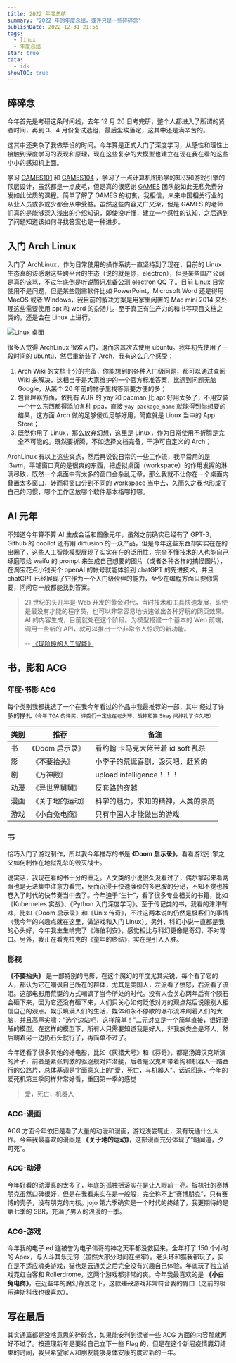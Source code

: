 ```yaml
---
title: 2022 年度总结
summary: "2022 年的年度总结，或许只是一些碎碎念"
publishDate: 2022-12-31 21:55
tags:
  - linux
  - 年度总结
star: true
cata:
  - idk
showTOC: true
---
```


## 碎碎念

今年首先是考研这条时间线，去年 12 月 26 日考完研，整个人都进入了所谓的贤者时间，再到 3、4 月份复试选组，最后尘埃落定，这其中还是满辛苦的。

这其中还夹杂了我做毕设的时间。今年算是正式入门了深度学习，从感性和理性上接触到深度学习的表现和原理，现在这些复杂的大模型也建立在现在我在看的这些小小的感知机上面。

学习 [GAMES101](https://games-cn.org/intro-graphics/) 和 [GAMES104](https://games104.boomingtech.com/sc/) ，学习了一点计算机图形学的知识和游戏引擎的顶层设计，虽然都是一点皮毛，但是真的很感谢 [GAMES](https://games-cn.org/) 团队能如此无私免费分发如此优质的课程。简单了解了 GAMES 的初衷，我相信，未来中国相关行业的从业人员或多或少都会从中受益。虽然这些内容又广又深，但是 GAMES 的老师们真的是能够深入浅出的介绍知识，即使没听懂，建立一个感性的认知，之后遇到了问题知道该如何寻找答案也是一种进步。

## 入门 Arch Linux

入门了 ArchLinux，作为日常使用的操作系统一直坚持到了现在，目前的 Linux 生态真的该感谢这些跨平台的生态（说的就是你，electron），但是某些国产公司是真的该骂，不过年底倒是听说腾讯准备公测 electron QQ 了。目前 Linux 日常使用不是问题，但是某些刚需软件比如 PowerPoint，Microsoft Word 还是得用 MacOS 或者 Windows，我目前的解决方案是用家里闲置的 Mac mini 2014 来处理这些需要使用 ppt 和 word 的杂活儿。至于真正有生产力的和书写项目文档之类的，还是会在 Linux 上进行。

![Linux 桌面](/image/linux.png)

很多人觉得 ArchLinux 很难入门，退而求其次去使用 ubuntu。我年初先使用了一段时间的 ubuntu，然后重新装了 Arch，我有这么几个感受：

1.  Arch Wiki 的文档十分的完备，你能想到的各种入门级问题，都可以通过查阅 Wiki 来解决，这相当于是大家维护的一个官方标准答案，比遇到问题无脑 Google，从某个 20 年前的帖子里找答案要方便的多；
2.  包管理器方面，依托有 AUR 的 yay 和 pacman 比 apt 好用太多了，不用安装一个什么东西都得添加各种 ppa，直接 `yay package_name` 就能得到你想要的结果，这方面 Arch 做的足够傻瓜足够好用，简直就是 Linux 当中的 App Store；
3.  既然你用了 Linux，那么放弃幻想，这里是 Linux，作为日常使用不折腾是完全不可能的。既然要折腾，不如选择文档完备，干净可自定义的 Arch；

ArchLinux 有以上这些爽点，然后再说说日常的一些工作流，我平常用的是 i3wm，平铺窗口真的是很爽的东西，把虚拟桌面（workspace）的作用发挥的淋漓尽致，既然一个桌面中有太多的窗口会杂乱无章，那么我就不让你在一个桌面内叠置太多窗口，转而将窗口分到不同的 workspace 当中去，久而久之我也形成了自己的习惯，哪个工作区放哪个软件基本指哪打哪。

## AI 元年

不知道今年算不算 AI 生成会话和图像元年，虽然之前确实已经有了 GPT-3，Github 的 copilot 还有用 diffusion 的一众产品，但是今年这些东西却实实在在的出圈了，这些人工智能模型展现了实实在在的泛用性，完全不懂技术的人也能自己琢磨喂给 waifu 的 prompt 来生成自己想要的图片（或者各种各样的搞怪图片），在淘宝花点小钱买个 openAI 的帐号就能体验到 chatGPT 的先进技术，并且 chatGPT 已经展现了它作为一个入门级伙伴的能力，至少在编程方面只要你需要，问问它一般都能找到答案。

> 21 世纪的头几年是 Web 开发的黄金时代，当时技术和工具快速发展，即使是最没有才能的程序员，也可以非常容易地快速做出各种好玩的网页效果。AI 的内容生成，目前就处在这个阶段。为模型搭建一个基本的 Web 前端，调用一些新的 API，就可以推出一个非常令人惊叹的新功能。
>
> -- [《现阶段的人工智能》](https://www.jonstokes.com/p/good-news-ai-is-now-in-its-midwit)

## 书，影和 ACG

### 年度·书影 ACG

每个类别我都挑选了一个在我今年看过的作品中我最推荐的一部，其中 经过了许多的挣扎<small>（今年 TGA 的评奖，评委们一定也在老头环、战神和猫 Stray 间挣扎了许久吧）</small>

| 类别 | 推荐             | 备注                               |
| ---- | ---------------- | ---------------------------------- |
| 书   | 《Doom 启示录》  | 看约翰·卡马克大佬带着 id soft 乱杀 |
| 影   | 《不要抬头》     | 小李子的荒诞喜剧，毁灭吧，赶紧的   |
| 剧   | 《万神殿》       | upload intelligence！！！          |
| 动漫 | 《异世界舅舅》   | 反套路的穿越                       |
| 漫画 | 《关于地的运动》 | 科学的魅力，求知的精神，人类的崇高 |
| 游戏 | 《小白兔电商》   | 只有中国人才能做出的游戏           |

### 书

恰巧入门了游戏制作，所以我今年推荐的书是 **《Doom 启示录》**，看看游戏引擎之父如何制作在地狱乱杀的毁灭战士。

说实话，我现在看的书十分的匮乏。人文类的小说很久没看过了，偶尔拿起来看两眼也是无法集中注意力看完，反而沉浸于快速廉价的多巴胺的分泌，不知不觉也被卷入了时代的快节奏当中去了。今年迫于“生计”，看了很多专业相关的书籍，比如《Kubernetes 实战》、《Python 入门深度学习》。至于传记类的书，我看的津津有味，比如《Doom 启示录》和《Unix 传奇》，不过这两本说的仍然是极客们的事情（我今年的兴趣点就在这里，做游戏和入门 Linux）。另外，科幻小说一直都是我的心头好，今年我生生啃完了《海伯利安》，感觉相比与科幻更像是奇幻，不对胃口。另外，我正在看克拉克的《童年的终结》，实在是引人入胜。

### 影视

**《不要抬头》** 是一部特别的电影，在这个魔幻的年度尤其尖锐，每个看了它的人，都认为它在嘲讽自己所在的群体，尤其是美国人，左派看了愤怒，右派看了流泪。这部电影用荒诞的方式嘲讽了当今所处的时代。没有人会关心两年后有个陨石会砸下来，因为它还没有砸下来，人们只关心如何贬低对方的观点然后说服别人相信自己的观点。娱乐填满人们的生活，媒体和永不停歇的瀑布流冲刷着人们的大脑，并且高声尖啸：“选个边站吧，这样简单！”二元对立是一个简单直接，很好理解的模型。在这样的模型下，所有人只需要知道我是好人，非我族类全是坏人，然后朝着另一边扔石头就行了，再简单不过了。

今年还看了很多其他的好电影，比如《灰猎犬号》和《芬奇》，都是汤姆汉克斯演的片子，前者是紧张刺激的驱逐舰对阵潜艇，后者是汉克斯带着狗和机器人一路西行的公路片，总体基调是字面意义上的“爱，死亡，与机器人”。话说回来，今年的爱死机第三季同样非常好看，重回第一季的感觉

> 爱，死亡，机器人

### ACG-漫画

ACG 方面今年依旧是看了大量的动漫和漫画，游戏浅尝辄止，没有玩通什么大作。今年我最喜欢的漫画是 **《关于地的运动》**，这部漫画充分体现了“朝闻道，夕可死”。

### ACG-动漫

今年好看的动漫真的太多了，年底的孤独摇滚实在是让人眼前一亮。扳机社的赛博朋克虽然口碑很好，但是在我看来实在是一般般，完全称不上“赛博朋克”，只有赛博的壳子，没有朋克的内核。jojo 第六季确实是一个时代的终结了，我更期待的是第七季的 SBR，充满了男人的浪漫的一季。

### ACG-游戏

今年我的电子 ed 连被誉为电子伟哥的神之天平都没救回来，全年打了 150 个小时的 Apex，与人斗其乐无穷（虽然大部分时间在坐牢）。老头环和猫我都玩了，实在是不适应魂类游戏，猫也是云通关之后完全没有兴趣自己体验。年底玩了独立游戏霓虹白客和 Rollerdrome，这两个游戏都非常的爽。今年我最喜欢的是 **《小白兔电商》**，在近些年的魔幻背景之下，这款~~建政~~游戏非常符合我的胃口（之前的极乐迪斯科我也很喜欢）。

## 写在最后

其实通篇都是没啥意思的碎碎念，如果能安利到读者一些 ACG 方面的内容那就再好不过了。按道理新年是要给自己立下一些 Flag 的，但是在这个新冠疫情魔幻结束的时间，我只希望家人和朋友能够身体安康的度过新的一年。

